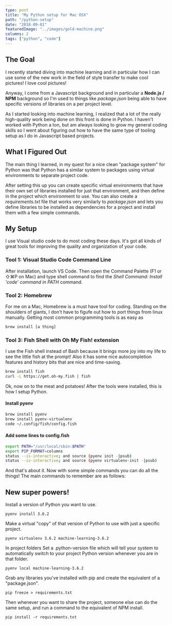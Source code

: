 ```yaml
---
type: post
title: "My Python setup for Mac OSX"
path: "/python-setup"
date: "2018-09-01"
featuredImage: "../images/gold-machine.png"
columns: 2
tags: ["python", "code"]
---
```


## The Goal

I recently started diving into machine learning and in particular how I can use some of the new work in the field of style transfer to make cool pictures! I love cool pictures!

Anyway, I come from a Javascript background and in particular a **Node.js / NPM** background so I'm used to things like _package.json_ being able to have specific versions of libraries on a per project level.

As I started looking into machine learning, I realized that a lot of the really high-quality work being done on this front is done in Python. I haven't worked with Python a ton, but am always looking to grow my general coding skills so I went about figuring out how to have the same type of tooling setup as I do in Javascript based projects.

## What I Figured Out

The main thing I learned, in my quest for a nice clean "package system" for Python was that Python has a similar system to packages using virtual environments to separate project code.

After setting this up you can create specific virtual environments that have their own set of libraries installed for just that environment, and then define in the project which environment to use. You can also create a _requirements.txt_ file that works very similarly to _package.json_ and lets you define libraries to be installed as dependencies for a project and install them with a few simple commands.

## My Setup

I use Visual studio code to do most coding these days. It's got all kinds of great tools for improving the quality and organization of your code.

### Tool 1: Visual Studio Code Command Line

After installation, launch VS Code. Then open the Command Palette (F1 or ⇧⌘P on Mac) and type shell command to find the _Shell Command: Install 'code' command in PATH_ command.

### Tool 2: Homebrew

For me on a Mac, Homebrew is a must have tool for coding. Standing on the shoulders of giants, I don't have to figufe out how to port things from linux manually. Getting most common programming tools is as easy as

```bash
brew install [a thing]
```

### Tool 3: Fish Shell with Oh My Fish! extension

I use the Fish shell instead of Bash because it brings more joy into my life to see the little fish at the prompt! Also it has some nice autocompletion features and history bits that are nice and time-saving.

```bash
brew install fish
curl -L https://get.oh-my.fish | fish
```

Ok, now on to the meat and potatoes! After the tools were installed, this is how I setup Python.

#### Install pyenv

```bash
brew install pyenv
brew install pyenv-virtualenv
code ~/.config/fish/config.fish
```

#### Add some lines to config.fish

```bash
export PATH="/usr/local/sbin:$PATH"
export PIP_FORMAT=columns
status --is-interactive; and source (pyenv init -|psub)
status --is-interactive; and source (pyenv virtualenv-init -|psub)
```

And that's about it. Now with some simple commands you can do all the things! The main commands to remember are as follows:

## New super powers!

Install a version of Python you want to use.

`pyenv install 3.6.2`

Make a virtual "copy" of that version of Python to use with just a specific project.

`pyenv virtualenv 3.6.2 machine-learning-3.6.2`

In project folders
Set a .python-version file which will tell your system to automatically switch to your project Python version whenever you are in that folder.

`pyenv local machine-learning-3.6.2`

Grab any libraries you've installed with pip and create the equivalent of a "package.json".

`pip freeze > requirements.txt`

Then whenever you want to share the project, someone else can do the same setup, and run a command to the equivalent of NPM install.

`pip install -r requirements.txt`
